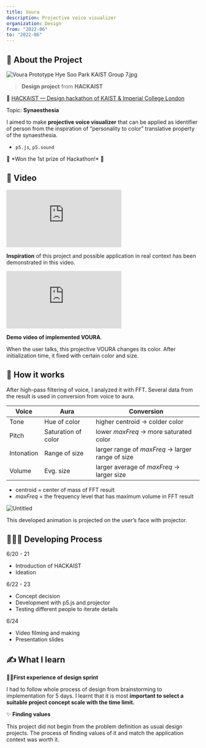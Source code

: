 ```yaml
---
title: Voura
description: Projective voice visualizer
organization: Design
from: "2022-06"
to: "2022-06"
---
```


## 📝 About the Project

![Voura Prototype Hye Soo Park KAIST Group 7.jpg](/img/proj_voura_1.jpg)

> **Design project** from **HACKAIST**
> 

🔗 [HACKAIST — Design hackathon of KAIST & Imperial College London](https://hackaist.com)

Topic: **Synaesthesia**

I aimed to make **projective voice visualizer** that can be applied as identifier of person from the inspiration of “personality to color” translative property of the synaesthesia. 

- `p5.js`, `p5.sound`

<aside>
👑 *Won the 1st prize of Hackathon!* 🎉

</aside>

## 🎥 Video
<div className="max-w-full pt-[56.25%] relative w-full">
    <iframe
        className="absolute top-0 left-0 w-full h-full -z-10"
        src="https://www.youtube.com/embed/zYhQNlFnxqA?si=HKKAXRYZAfH-sqH-" 
        title="YouTube video player" frameborder="0" allow="accelerometer; 
        autoplay; clipboard-write; encrypted-media; gyroscope; picture-in-picture; web-share" referrerpolicy="strict-origin-when-cross-origin" 
        allowfullscreen>
    </iframe>
</div>

**Inspiration** of this project and possible application in real context has been demonstrated in this video.

<div className="max-w-full pt-[56.25%] relative w-full">
    <iframe
        className="absolute top-0 left-0 w-full h-full -z-10"
        src="https://www.youtube.com/embed/FSFesYTjijU?si=XADkfNXPoYrMTdHP" 
        title="YouTube video player" frameborder="0" allow="accelerometer; 
        autoplay; clipboard-write; encrypted-media; gyroscope; picture-in-picture; web-share" referrerpolicy="strict-origin-when-cross-origin" 
        allowfullscreen>
    </iframe>
</div>

**Demo video of implemented VOURA**. 

When the user talks, this projective VOURA changes its color. After initialization time, it fixed with certain color and size.

## 💬 How it works

After high-pass filtering of voice, I analyzed it with FFT. Several data from the result is used in conversion from voice to aura.
<table>
  <thead>
    <tr>
      <th>Voice</th>
      <th>Aura</th>
      <th>Conversion</th>
    </tr>
  </thead>
  <tbody>
    <tr>
      <td>Tone</td>
      <td>Hue of color</td>
      <td>higher centroid → colder color</td>
    </tr>
    <tr>
      <td>Pitch</td>
      <td>Saturation of color</td>
      <td>lower <em>maxFreq</em> → more saturated color</td>
    </tr>
    <tr>
      <td>Intonation</td>
      <td>Range of size</td>
      <td>larger range of <em>maxFreq</em> → larger range of size</td>
    </tr>
    <tr>
      <td>Volume</td>
      <td>Evg. size</td>
      <td>larger average of <em>maxFreq</em> → larger size</td>
    </tr>
  </tbody>
</table>

- centroid = center of mass of FFT result
- *maxFreq* = the frequency level that has maximum volume in FFT result

![Untitled](/img/proj_voura_2.png)

This developed animation is projected on the user’s face with projector.

## 👩🏻‍💻 Developing Process

6/20 - 21

- Introduction of HACKAIST
- Ideation

6/22 - 23

- Concept decision
- Development with p5.js and projector
- Testing different people to iterate details

6/24

- Video filming and making
- Presentation slides

## ✍️ What I learn

🏃‍♀️**First experience of design sprint**

I had to follow whole process of design from brainstorming to implementation for 5 days. I learnt that it is most **important to select a suitable project concept scale with the time limit.**

✨ **Finding values** 

This project did not begin from the problem definition as usual design projects. The process of finding values of it and match the application context was worth it.